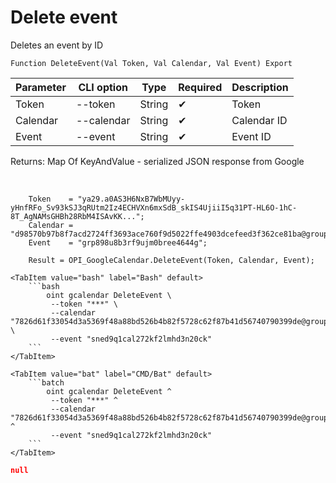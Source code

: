 ﻿---
sidebar_position: 7
description: Delete event and other functions to work with Google Calendar in the Open Integration Package, a free open-source integration library for 1C:Enterprise 8, OneScript and CLI
keywords: [1C, 1С, 1С:Enterprise, 1С:Enterprise 8.3, API, Integration, Services, Exchange, OneScript, CLI, Google Calendar]
---


# Delete event
 Deletes an event by ID



`Function DeleteEvent(Val Token, Val Calendar, Val Event) Export`

  | Parameter | CLI option | Type | Required | Description |
  |-|-|-|-|-|
  | Token | --token | String | &#x2714; | Token |
  | Calendar | --calendar | String | &#x2714; | Calendar ID |
  | Event | --event | String | &#x2714; | Event ID |

  
  Returns:  Map Of KeyAndValue - serialized JSON response from Google

<br/>




```bsl title="1C:Enterprise/OneScript code example"
    Token    = "ya29.a0AS3H6NxB7WbMUyy-yHnfRFo_Sv93kSJ3qRUtm2Iz4ECHVXn6mxSdB_skIS4UjiiI5q31PT-HL6O-1hC-8T_AgNAMsGHBh28RbM4ISAvKK...";
    Calendar = "d98570b97b8f7acd2724ff3693ace760f9d5022ffe4903dcefeed3f362ce81ba@group.calendar.google.com";
    Event    = "grp898u8b3rf9ujm0bree4644g";

    Result = OPI_GoogleCalendar.DeleteEvent(Token, Calendar, Event);
```
 

 <Tabs>
  
    <TabItem value="bash" label="Bash" default>
        ```bash
            oint gcalendar DeleteEvent \
             --token "***" \
             --calendar "7826d61f33054d3a5369f48a88bd526b4b82f5728c62f87b41d56740790399de@group.calendar.google.com" \
             --event "sned9q1cal272kf2lmhd3n20ck"
        ```
    </TabItem>
  
    <TabItem value="bat" label="CMD/Bat" default>
        ```batch
            oint gcalendar DeleteEvent ^
             --token "***" ^
             --calendar "7826d61f33054d3a5369f48a88bd526b4b82f5728c62f87b41d56740790399de@group.calendar.google.com" ^
             --event "sned9q1cal272kf2lmhd3n20ck"
        ```
    </TabItem>
</Tabs>


```json title="Result"
null
```
